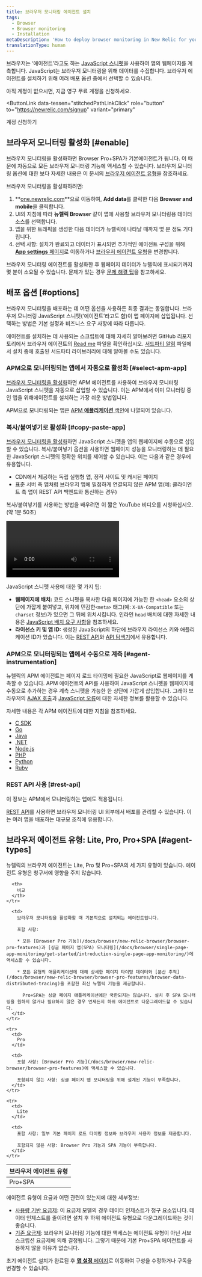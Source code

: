```yaml
---
title: 브라우저 모니터링 에이전트 설치
tags:
  - Browser
  - Browser monitoring
  - Installation
metaDescription: 'How to deploy browser monitoring in New Relic for your apps, including UI, copy/paste, and API options.'
translationType: human
---
```


브라우저는 ‘에이전트’라고도 하는 [JavaScript 스니펫](/docs/browser/new-relic-browser/page-load-timing/instrumentation-page-load-timing)을 사용하여 앱의 웹페이지를 계측합니다. JavaScript는 브라우저 모니터링을 위해 데이터를 수집합니다. 브라우저 에이전트를 설치하기 위해 여러 배포 옵션 중에서 선택할 수 있습니다.

아직 계정이 없으시면, 지금 영구 무료 계정을 신청하세요.

<ButtonLink
  data-tessen="stitchedPathLinkClick"
  role="button"
  to="https://newrelic.com/signup"
  variant="primary"
>
  계정 신청하기
</ButtonLink>

## 브라우저 모니터링 활성화 [#enable]

브라우저 모니터링을 활성화하면 Browser Pro+SPA가 기본에이전트가 됩니다. 이 때문에 자동으로 모든 브라우저 모니터링 기능에 액세스할 수 있습니다. 브라우저 모니터링 옵션에 대한 보다 자세한 내용은 이 문서의 [브라우저 에이전트 유형](/docs/browser/browser-monitoring/installation/install-browser-monitoring-agent/#agent-types)을 참조하세요.

브라우저 모니터링을 활성화하려면:

1. **[one.newrelic.com](https://one.newrelic.com)**으로 이동하여, **Add data**를 클릭한 다음 **Browser and mobile**을 클릭합니다.
2. UI의 지침에 따라 **뉴렐릭 Browser** 같이 앱에 사용할 브라우저 모니터링용 데이터 소스를 선택합니다.
3. 앱을 위한 트래픽을 생성한 다음 데이터가 뉴렐릭에 나타날 때까지 몇 분 정도 기다립니다.
4. 선택 사항: 설치가 완료되고 데이터가 표시되면 추가적인 에이전트 구성을 위해 [**App settings** 페이지](/docs/browser/new-relic-browser/configuration/browser-settings-ui-options-apdex-geography/)로 이동하거나 [브라우저 에이전트 유형](/docs/browser/browser-monitoring/installation/install-browser-monitoring-agent/#agent-types)을 변경합니다.

브라우저 모니터링 에이전트를 활성화한 후 웹페이지 데이터가 뉴렐릭에 표시되기까지 몇 분이 소요될 수 있습니다. 문제가 있는 경우 [문제 해결 팁](/docs/browser/browser-monitoring/troubleshooting/troubleshoot-your-browser-monitoring-installation/)을 참고하세요.

## 배포 옵션 [#options]

브라우저 모니터링을 배포하는 데 어떤 옵션을 사용하든 최종 결과는 동일합니다. 브라우저 모니터링 JavaScript 스니펫(‘에이전트’라고도 함)이 앱 페이지에 삽입됩니다. 선택하는 방법은 기본 설정과 비즈니스 요구 사항에 따라 다릅니다.

에이전트를 설치하는 데 사용되는 스크립트에 대해 자세히 알아보려면 GitHub 리포지토리에서 브라우저 에이전트의 [Read me](https://github.com/newrelic/newrelic-browser-agent) 파일을 확인하십시오. [서드파티 알림](https://github.com/newrelic/newrelic-browser-agent/blob/main/THIRD_PARTY_NOTICES.md) 파일에서 설치 중에 호출된 서드파티 라이브러리에 대해 알아볼 수도 있습니다.

### APM으로 모니터링되는 앱에서 자동으로 활성화 [#select-apm-app]

[브라우저 모니터링을 활성화](#enable)하면 APM 에이전트를 사용하여 브라우저 모니터링 JavaScript 스니펫을 자동으로 삽입할 수 있습니다. 이는 APM에서 이미 모니터링 중인 앱을 위해에이전트를 설치하는 가장 쉬운 방법입니다.

APM으로 모니터링되는 앱은 [APM **애플리케이션** 색인](/docs/apm/apm-ui-pages/monitoring/view-your-applications-index/)에 나열되어 있습니다.

### 복사/붙여넣기로 활성화 [#copy-paste-app]

[브라우저 모니터링을 활성화](#enable)하면 JavaScript 스니펫을 앱의 웹페이지에 수동으로 삽입할 수 있습니다. 복사/붙여넣기 옵션을 사용하면 웹페이지 성능을 모니터링하는 데 필요한 JavaScript 스니펫의 정확한 위치를 제어할 수 있습니다. 이는 다음과 같은 경우에 유용합니다.

* CDN에서 제공하는 독립 실행형 앱, 정적 사이트 및 캐시된 페이지
* 표준 서버 측 앱처럼 브라우저 앱에 밀접하게 연결되지 않은 APM 앱(예: 클라이언트 측 앱이 REST API 백엔드와 통신하는 경우)

복사/붙여넣기를 사용하는 방법을 배우려면 이 짧은 YouTube 비디오를 시청하십시오.(약 1분 50초)

<Video
  id="blPC5R5l7C8"
  type="youtube"
/>

JavaScript 스니펫 사용에 대한 몇 가지 팁:

* **웹페이지에 배치:** 코드 스니펫을 복사한 다음 페이지에 가능한 한 `<head>` 요소의 상단에 가깝게 붙여넣고, 위치에 민감한`<meta>` 태그(예: `X-UA-Compatible` 또는 `charset` 정보)가 있으면 그 뒤에 위치시킵니다. 인라인 `head` 배치에 대한 자세한 내용은 [JavaScript 배치 요구 사항](/docs/browser/new-relic-browser/page-load-timing-resources/instrumentation-browser-monitoring#javascript-placement)을 참조하세요.
* **라이선스 키 및 앱 ID:** 생성된 JavaScript의 하단에 브라우저 라이선스 키와 애플리케이션 ID가 있습니다. 이는 [REST API](/docs/apis/rest-api-v2/browser-examples-v2)와 [API 탐색기](/docs/apis/rest-api-v2/api-explorer-v2/getting-started-new-relics-api-explorer)에서 유용합니다.

### APM으로 모니터링되는 앱에서 수동으로 계측 [#agent-instrumentation]

뉴렐릭의 APM 에이전트는 페이지 로드 타이밍에 필요한 JavaScript로 웹페이지를 계측할 수 있습니다. APM 에이전트의 API를 사용하여 JavaScript 스니펫을 웹페이지에 수동으로 추가하는 경우 계측 스니펫을 가능한 한 상단에 가깝게 삽입합니다. 그래야 브라우저의 [AJAX 호출](/docs/browser/new-relic-browser/dashboard-details/ajax-dashboard)과 [JavaScript 오류](/docs/browser/new-relic-browser/dashboard-details/javascript-errors-dashboard)에 대한 자세한 정보를 활용할 수 있습니다.

자세한 내용은 각 APM 에이전트에 대한 지침을 참조하세요.

* [C SDK](/docs/agents/c-sdk/instrumentation/guide-using-c-sdk-api/#browser)
* [Go](/docs/agents/go-agent/features/install-new-relic-browser-go-apps)
* [Java](/docs/agents/java-agent/instrumentation/page-load-timing-java)
* [.NET](/docs/agents/net-agent/features/page-load-timing-net)
* [Node.js](/docs/agents/nodejs-agent/supported-features/page-load-timing-nodejs)
* [PHP](/docs/agents/php-agent/features/page-load-timing-php)
* [Python](/docs/agents/python-agent/supported-features/page-load-timing-python)
* [Ruby](/docs/agents/ruby-agent/features/page-load-timing-ruby)

### REST API 사용 [#rest-api]

이 정보는 APM에서 모니터링하는 앱에도 적용됩니다.

[REST API](/docs/browser/new-relic-browser/browser-agent-apis/adding-or-listing-browser-apps-api-v2)를 사용하면 브라우저 모니터링 UI 외부에서 배포를 관리할 수 있습니다. 이는 여러 앱을 배포하는 대규모 조직에 유용합니다.

<InstallFeedback/>

## 브라우저 에이전트 유형: Lite, Pro, Pro+SPA [#agent-types]

뉴렐릭의 브라우저 에이전트는 Lite, Pro 및 Pro+SPA의 세 가지 유형이 있습니다. 에이전트 유형은 청구서에 영향을 주지 않습니다.

<table>
  <thead>
    <tr>
      <th style={{ width: "150px" }}>
        브라우저 에이전트 유형
      </th>

      <th>
        비교
      </th>
    </tr>
  </thead>

  <tbody>
    <tr>
      <td>
        Pro+SPA
      </td>

      <td>
        브라우저 모니터링을 활성화할 때 기본적으로 설치되는 에이전트입니다.

        포함 사항:

        * 모든 [Browser Pro 기능](/docs/browser/new-relic-browser/browser-pro-features)과 [싱글 페이지 앱(SPA) 모니터링](/docs/browser/single-page-app-monitoring/get-started/introduction-single-page-app-monitoring/)에 액세스할 수 있습니다.

        * 모든 유형의 애플리케이션에 대해 상세한 페이지 타이밍 데이터와 [분산 추적](/docs/browser/new-relic-browser/browser-pro-features/browser-data-distributed-tracing)을 포함한 최신 뉴렐릭 기능을 제공합니다.

          Pro+SPA는 싱글 페이지 애플리케이션에만 국한되지는 않습니다. 설치 후 SPA 모니터링을 원하지 않거나 필요하지 않은 경우 언제든지 하위 에이전트로 다운그레이드할 수 있습니다.
      </td>
    </tr>

    <tr>
      <td>
        Pro
      </td>

      <td>
        포함 사항: [Browser Pro 기능](/docs/browser/new-relic-browser/browser-pro-features)에 액세스할 수 있습니다.

        포함되지 않는 사항: 싱글 페이지 앱 모니터링을 위해 설계된 기능이 부족합니다.
      </td>
    </tr>

    <tr>
      <td>
        Lite
      </td>

      <td>
        포함 사항: 일부 기본 페이지 로드 타이밍 정보와 브라우저 사용자 정보를 제공합니다.

        포함되지 않은 사항: Browser Pro 기능과 SPA 기능이 부족합니다.
      </td>
    </tr>
  </tbody>
</table>

에이전트 유형이 요금과 어떤 관련이 있는지에 대한 세부정보:

* [사용량 기반 요금제](/docs/accounts/accounts-billing/new-relic-one-pricing-billing/new-relic-one-pricing-billing): 이 요금제 모델의 경우 데이터 인제스트가 청구 요소입니다. 데이터 인제스트를 줄이려면 설치 후 하위 에이전트 유형으로 다운그레이드하는 것이 좋습니다.
* [기존 요금제](/docs/accounts/original-accounts-billing/product-pricing/product-based-pricing): 브라우저 모니터링 기능에 대한 액세스는 에이전트 유형이 아닌 서브스크립션 요금제에 의해 결정됩니다. 그렇기 때문에 기본 Pro+SPA 에이전트를 사용하지 않을 이유가 없습니다.

초기 에이전트 설치가 완료된 후 [**앱 설정** 페이지](/docs/browser/new-relic-browser/configuration/browser-settings-ui-options-apdex-geography/)로 이동하여 구성을 수정하거나 구독을 변경할 수 있습니다.